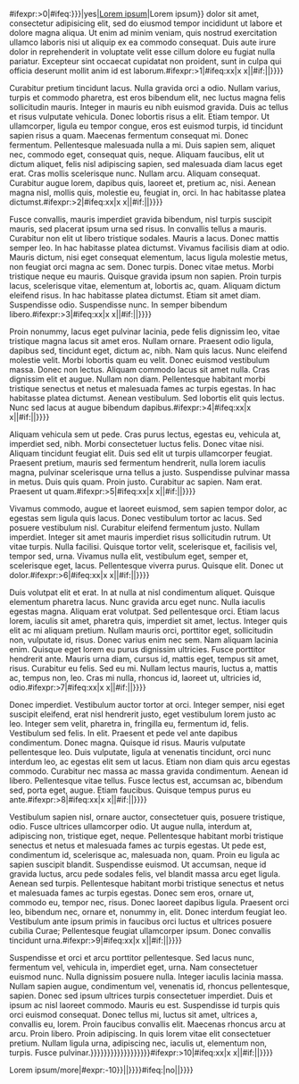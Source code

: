 {{{{{|safesubst:}}}#ifexpr:{{{1|1}}}>0|{{{2|}}}{{{{{|safesubst:}}}#ifeq:{{{link|{{{4}}}}}}|yes|[[Lorem ipsum]]|Lorem ipsum}} dolor sit amet, consectetur adipisicing elit, sed do eiusmod tempor incididunt ut labore et dolore magna aliqua. Ut enim ad minim veniam, quis nostrud exercitation ullamco laboris nisi ut aliquip ex ea commodo consequat. Duis aute irure dolor in reprehenderit in voluptate velit esse cillum dolore eu fugiat nulla pariatur. Excepteur sint occaecat cupidatat non proident, sunt in culpa qui officia deserunt mollit anim id est laborum.{{{3|}}}{{{{{|safesubst:}}}#ifexpr:{{{1|1}}}>1|{{{{{|safesubst:}}}#ifeq:x{{{3|}}}x|x x||{{{{{|safesubst:}}}#if:{{{2|}}}||<nowiki></nowiki>}}}}

{{{2|}}}Curabitur pretium tincidunt lacus. Nulla gravida orci a odio. Nullam varius, turpis et commodo pharetra, est eros bibendum elit, nec luctus magna felis sollicitudin mauris. Integer in mauris eu nibh euismod gravida. Duis ac tellus et risus vulputate vehicula. Donec lobortis risus a elit. Etiam tempor. Ut ullamcorper, ligula eu tempor congue, eros est euismod turpis, id tincidunt sapien risus a quam. Maecenas fermentum consequat mi. Donec fermentum. Pellentesque malesuada nulla a mi. Duis sapien sem, aliquet nec, commodo eget, consequat quis, neque. Aliquam faucibus, elit ut dictum aliquet, felis nisl adipiscing sapien, sed malesuada diam lacus eget erat. Cras mollis scelerisque nunc. Nullam arcu. Aliquam consequat. Curabitur augue lorem, dapibus quis, laoreet et, pretium ac, nisi. Aenean magna nisl, mollis quis, molestie eu, feugiat in, orci. In hac habitasse platea dictumst.{{{3|}}}{{{{{|safesubst:}}}#ifexpr:{{{1|1}}}>2|{{{{{|safesubst:}}}#ifeq:x{{{3|}}}x|x x||{{{{{|safesubst:}}}#if:{{{2|}}}||<nowiki></nowiki>}}}}

{{{2|}}}Fusce convallis, mauris imperdiet gravida bibendum, nisl turpis suscipit mauris, sed placerat ipsum urna sed risus. In convallis tellus a mauris. Curabitur non elit ut libero tristique sodales. Mauris a lacus. Donec mattis semper leo. In hac habitasse platea dictumst. Vivamus facilisis diam at odio. Mauris dictum, nisi eget consequat elementum, lacus ligula molestie metus, non feugiat orci magna ac sem. Donec turpis. Donec vitae metus. Morbi tristique neque eu mauris. Quisque gravida ipsum non sapien. Proin turpis lacus, scelerisque vitae, elementum at, lobortis ac, quam. Aliquam dictum eleifend risus. In hac habitasse platea dictumst. Etiam sit amet diam. Suspendisse odio. Suspendisse nunc. In semper bibendum libero.{{{3|}}}{{{{{|safesubst:}}}#ifexpr:{{{1|1}}}>3|{{{{{|safesubst:}}}#ifeq:x{{{3|}}}x|x x||{{{{{|safesubst:}}}#if:{{{2|}}}||<nowiki></nowiki>}}}}

{{{2|}}}Proin nonummy, lacus eget pulvinar lacinia, pede felis dignissim leo, vitae tristique magna lacus sit amet eros. Nullam ornare. Praesent odio ligula, dapibus sed, tincidunt eget, dictum ac, nibh. Nam quis lacus. Nunc eleifend molestie velit. Morbi lobortis quam eu velit. Donec euismod vestibulum massa. Donec non lectus. Aliquam commodo lacus sit amet nulla. Cras dignissim elit et augue. Nullam non diam. Pellentesque habitant morbi tristique senectus et netus et malesuada fames ac turpis egestas. In hac habitasse platea dictumst. Aenean vestibulum. Sed lobortis elit quis lectus. Nunc sed lacus at augue bibendum dapibus.{{{3|}}}{{{{{|safesubst:}}}#ifexpr:{{{1|1}}}>4|{{{{{|safesubst:}}}#ifeq:x{{{3|}}}x|x x||{{{{{|safesubst:}}}#if:{{{2|}}}||<nowiki></nowiki>}}}}

{{{2|}}}Aliquam vehicula sem ut pede. Cras purus lectus, egestas eu, vehicula at, imperdiet sed, nibh. Morbi consectetuer luctus felis. Donec vitae nisi. Aliquam tincidunt feugiat elit. Duis sed elit ut turpis ullamcorper feugiat. Praesent pretium, mauris sed fermentum hendrerit, nulla lorem iaculis magna, pulvinar scelerisque urna tellus a justo. Suspendisse pulvinar massa in metus. Duis quis quam. Proin justo. Curabitur ac sapien. Nam erat. Praesent ut quam.{{{3|}}}{{{{{|safesubst:}}}#ifexpr:{{{1|1}}}>5|{{{{{|safesubst:}}}#ifeq:x{{{3|}}}x|x x||{{{{{|safesubst:}}}#if:{{{2|}}}||<nowiki></nowiki>}}}}

{{{2|}}}Vivamus commodo, augue et laoreet euismod, sem sapien tempor dolor, ac egestas sem ligula quis lacus. Donec vestibulum tortor ac lacus. Sed posuere vestibulum nisl. Curabitur eleifend fermentum justo. Nullam imperdiet. Integer sit amet mauris imperdiet risus sollicitudin rutrum. Ut vitae turpis. Nulla facilisi. Quisque tortor velit, scelerisque et, facilisis vel, tempor sed, urna. Vivamus nulla elit, vestibulum eget, semper et, scelerisque eget, lacus. Pellentesque viverra purus. Quisque elit. Donec ut dolor.{{{3|}}}{{{{{|safesubst:}}}#ifexpr:{{{1|1}}}>6|{{{{{|safesubst:}}}#ifeq:x{{{3|}}}x|x x||{{{{{|safesubst:}}}#if:{{{2|}}}||<nowiki></nowiki>}}}}

{{{2|}}}Duis volutpat elit et erat. In at nulla at nisl condimentum aliquet. Quisque elementum pharetra lacus. Nunc gravida arcu eget nunc. Nulla iaculis egestas magna. Aliquam erat volutpat. Sed pellentesque orci. Etiam lacus lorem, iaculis sit amet, pharetra quis, imperdiet sit amet, lectus. Integer quis elit ac mi aliquam pretium. Nullam mauris orci, porttitor eget, sollicitudin non, vulputate id, risus. Donec varius enim nec sem. Nam aliquam lacinia enim. Quisque eget lorem eu purus dignissim ultricies. Fusce porttitor hendrerit ante. Mauris urna diam, cursus id, mattis eget, tempus sit amet, risus. Curabitur eu felis. Sed eu mi. Nullam lectus mauris, luctus a, mattis ac, tempus non, leo. Cras mi nulla, rhoncus id, laoreet ut, ultricies id, odio.{{{3|}}}{{{{{|safesubst:}}}#ifexpr:{{{1|1}}}>7|{{{{{|safesubst:}}}#ifeq:x{{{3|}}}x|x x||{{{{{|safesubst:}}}#if:{{{2|}}}||<nowiki></nowiki>}}}}

{{{2|}}}Donec imperdiet. Vestibulum auctor tortor at orci. Integer semper, nisi eget suscipit eleifend, erat nisl hendrerit justo, eget vestibulum lorem justo ac leo. Integer sem velit, pharetra in, fringilla eu, fermentum id, felis. Vestibulum sed felis. In elit. Praesent et pede vel ante dapibus condimentum. Donec magna. Quisque id risus. Mauris vulputate pellentesque leo. Duis vulputate, ligula at venenatis tincidunt, orci nunc interdum leo, ac egestas elit sem ut lacus. Etiam non diam quis arcu egestas commodo. Curabitur nec massa ac massa gravida condimentum. Aenean id libero. Pellentesque vitae tellus. Fusce lectus est, accumsan ac, bibendum sed, porta eget, augue. Etiam faucibus. Quisque tempus purus eu ante.{{{3|}}}{{{{{|safesubst:}}}#ifexpr:{{{1|1}}}>8|{{{{{|safesubst:}}}#ifeq:x{{{3|}}}x|x x||{{{{{|safesubst:}}}#if:{{{2|}}}||<nowiki></nowiki>}}}}

{{{2|}}}Vestibulum sapien nisl, ornare auctor, consectetuer quis, posuere tristique, odio. Fusce ultrices ullamcorper odio. Ut augue nulla, interdum at, adipiscing non, tristique eget, neque. Pellentesque habitant morbi tristique senectus et netus et malesuada fames ac turpis egestas. Ut pede est, condimentum id, scelerisque ac, malesuada non, quam. Proin eu ligula ac sapien suscipit blandit. Suspendisse euismod. Ut accumsan, neque id gravida luctus, arcu pede sodales felis, vel blandit massa arcu eget ligula. Aenean sed turpis. Pellentesque habitant morbi tristique senectus et netus et malesuada fames ac turpis egestas. Donec sem eros, ornare ut, commodo eu, tempor nec, risus. Donec laoreet dapibus ligula. Praesent orci leo, bibendum nec, ornare et, nonummy in, elit. Donec interdum feugiat leo. Vestibulum ante ipsum primis in faucibus orci luctus et ultrices posuere cubilia Curae; Pellentesque feugiat ullamcorper ipsum. Donec convallis tincidunt urna.{{{3|}}}{{{{{|safesubst:}}}#ifexpr:{{{1|1}}}>9|{{{{{|safesubst:}}}#ifeq:x{{{3|}}}x|x x||{{{{{|safesubst:}}}#if:{{{2|}}}||<nowiki></nowiki>}}}}

{{{2|}}}Suspendisse et orci et arcu porttitor pellentesque. Sed lacus nunc, fermentum vel, vehicula in, imperdiet eget, urna. Nam consectetuer euismod nunc. Nulla dignissim posuere nulla. Integer iaculis lacinia massa. Nullam sapien augue, condimentum vel, venenatis id, rhoncus pellentesque, sapien. Donec sed ipsum ultrices turpis consectetuer imperdiet. Duis et ipsum ac nisl laoreet commodo. Mauris eu est. Suspendisse id turpis quis orci euismod consequat. Donec tellus mi, luctus sit amet, ultrices a, convallis eu, lorem. Proin faucibus convallis elit. Maecenas rhoncus arcu at arcu. Proin libero. Proin adipiscing. In quis lorem vitae elit consectetuer pretium. Nullam ligula urna, adipiscing nec, iaculis ut, elementum non, turpis. Fusce pulvinar.{{{3|}}}}}}}}}}}}}}}}}}}}}{{{{{|safesubst:}}}#ifexpr:{{{1|1}}}>10|{{{{{|safesubst:}}}#ifeq:x{{{3|}}}x|x x||{{{{{|safesubst:}}}#if:{{{2|}}}||<nowiki></nowiki>}}}}

{{{{{|safesubst:}}}Lorem ipsum/more|{{{{{|safesubst:}}}#expr:{{{1|1}}}-10}}|{{{2|}}}|{{{3|}}}}}}}{{{{{|safesubst:}}}#ifeq:{{{cat|}}}|no||{{Template:Main other|[[Category:Wikipedia articles containing placeholders]]}}}}}}<noinclude>
{{Documentation}}
<!-- PLEASE ADD CATEGORIES AND INTERWIKIS TO THE /doc SUBPAGE, THANKS -->
</noinclude>